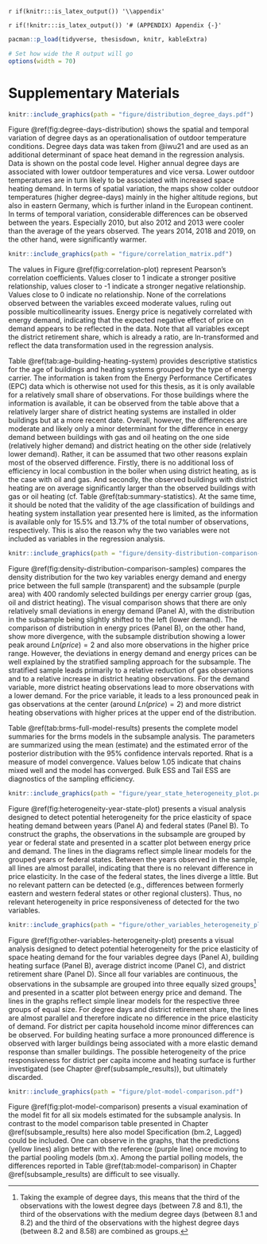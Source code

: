 <!--
Appendix
-->

`r if(knitr:::is_latex_output()) '\\appendix'`

`r if(!knitr:::is_latex_output()) '# (APPENDIX) Appendix {-}'` 

```r
pacman::p_load(tidyverse, thesisdown, knitr, kableExtra)

# Set how wide the R output will go
options(width = 70)
```

# Supplementary Materials

\singlespacing
\newpage

```r
knitr::include_graphics(path = "figure/distribution_degree_days.pdf")
```

\noindent
Figure \@ref(fig:degree-days-distribution) shows the spatial and temporal variation of degree days as an operationalisation of outdoor temperature conditions. Degree days data was taken from @iwu21 and are used as an additional determinant of space heat demand in the regression analysis. Data is shown on the postal code level. Higher annual degree days are associated with lower outdoor temperatures and vice versa. Lower outdoor temperatures are in turn likely to be associated with increased space heating demand. In terms of spatial variation, the maps show colder outdoor temperatures (higher degree-days) mainly in the higher altitude regions, but also in eastern Germany, which is further inland in the European continent. In terms of temporal variation, considerable differences can be observed between the years. Especially 2010, but also 2012 and 2013 were cooler than the average of the years observed. The years 2014, 2018 and 2019, on the other hand, were significantly warmer.

\newpage

```r
knitr::include_graphics(path = "figure/correlation_matrix.pdf")
```
\noindent
The values in Figure \@ref(fig:correlation-plot) represent Pearson's correlation coefficients. Values closer to 1 indicate a stronger positive relationship, values closer to -1 indicate a stronger negative relationship. Values close to 0 indicate no relationship. None of the correlations observed between the variables exceed moderate values, ruling out possible multicollinearity issues. Energy price is negatively correlated with energy demand, indicating that the expected negative effect of price on demand appears to be reflected in the data. Note that all variables except the district retirement share, which is already a ratio, are ln-transformed and reflect the data transformation used in the regression analysis.

\newpage


\begin{table}[]
\centering
\caption{Descriptive statistics for age of buildings and heating systems}
\label{tab:age-building-heating-system}
\resizebox{\textwidth}{!}{%
\begin{tabular}{@{}lllll@{}}
\toprule
Variable &
  \begin{tabular}[c]{@{}l@{}}Overall\\ N = 2,718,246\end{tabular} &
  \begin{tabular}[c]{@{}l@{}}Gas\\ N = 1,647,563\end{tabular} &
  \begin{tabular}[c]{@{}l@{}}Oil\\ N = 802,451\end{tabular} &
  \begin{tabular}[c]{@{}l@{}}District heating\\ N = 268,232\end{tabular} \\ \midrule
                                      &                    &                 &               &               \\
{\ul Building construction year}      &                    &                 &               &               \\
Until 1918                            & 34,536 (9.5\%)     & 22,004 (10.0\%) & 6,622 (6.1\%) & 5,910 (17\%)  \\
1919-1948                             & 22,652 (6.2\%)     & 14,494 (6.6\%)  & 4,742 (4.3\%) & 3,416 (9.7\%) \\
1949-1978                             & 121,949 (33\%)     & 68,253 (31\%)   & 42,973 (39\%) & 10,723 (30\%) \\
1979-1995                             & 126,299 (35\%)     & 76,869 (35\%)   & 40,072 (37\%) & 9,358 (26\%)  \\
1996-2009                             & 58,582 (16\%)      & 38,409 (17\%)   & 14,411 (13\%) & 5,762 (16\%)  \\
After 2010                            & 1,172 (0.3\%)      & 738 (0.3\%)     & 288 (0.3\%)   & 146 (0.4\%)   \\
(Missing)                             & 2,353,056          & 1,426,796       & 693,343       & 232,917       \\
                                      &                    &                 &               &               \\
\multicolumn{2}{l}{{\ul Heating system installation year}} &                 &               &               \\
Until 1978                            & 11,486 (3.5\%)     & 6,360 (3.2\%)   & 4,296 (4.5\%) & 830 (2.6\%)   \\
1979-1995                             & 118,401 (36\%)     & 71,848 (36\%)   & 36,359 (38\%) & 10,194 (32\%) \\
1996-2009                             & 151,172 (46\%)     & 93,734 (47\%)   & 41,161 (43\%) & 16,277 (51\%) \\
After 2010                            & 46,556 (14\%)      & 27,564 (14\%)   & 14,532 (15\%) & 4,460 (14\%)  \\
(Missing)                             & 2,390,631          & 1,448,057       & 706,103       & 236,471       \\
                                      &                    &                 &               &               \\ \midrule
\textit{Note: n (\%)}                 &                    &                 &               &               \\ \bottomrule
\end{tabular}%
}
\end{table}

\noindent
Table \@ref(tab:age-building-heating-system) provides descriptive statistics for the age of buildings and heating systems grouped by the type of energy carrier. The information is taken from the Energy Performance Certificates (EPC) data which is otherwise not used for this thesis, as it is only available for a relatively small share of observations. For those buildings where the information is available, it can be observed from the table above that a relatively larger share of district heating systems are installed in older buildings but at a more recent date. Overall, however, the differences are moderate and likely only a minor determinant for the difference in energy demand between buildings with gas and oil heating on the one side (relatively higher demand) and district heating on the other side (relatively lower demand). Rather, it can be assumed that two other reasons explain most of the observed difference. Firstly, there is no additional loss of efficiency in local combustion in the boiler when using district heating, as is the case with oil and gas. And secondly, the observed buildings with district heating are on average significantly larger than the observed buildings with gas or oil heating (cf. Table \@ref(tab:summary-statistics). At the same time, it should be noted that the validity of the age classification of buildings and heating system installation year presented here is limited, as the information is available only for 15.5% and 13.7% of the total number of observations, respectively. This is also the reason why the two variables were not included as variables in the regression analysis.

\newpage


```r
knitr::include_graphics(path = "figure/density-distribution-comparison-samples.pdf")
```

\noindent
Figure \@ref(fig:density-distribution-comparison-samples) compares the density distribution for the two key variables energy demand and energy price between the full sample (transparent) and the subsample (purple area) with 400 randomly selected buildings per energy carrier group (gas, oil and district heating). The visual comparison shows that there are only relatively small deviations in energy demand (Panel A), with the distribution in the subsample being slightly shifted to the left (lower demand). The comparison of distribution in energy prices (Panel B), on the other hand, show more divergence, with the subsample distribution showing a lower peak around $Ln(price) = 2$ and also more observations in the higher price range. However, the deviations in energy demand and energy prices can be well explained by the stratified sampling approach for the subsample. The stratified sample leads primarily to a relative reduction of gas observations and to a relative increase in district heating observations. For the demand variable, more district heating observations lead to more observations with a lower demand. For the price variable, it leads to a less pronounced peak in gas observations at the center (around $Ln(price) = 2$) and more district heating observations with higher prices at the upper end of the distribution.

\newpage

\tiny

\begin{longtable}[c]{lrrrrrrr}
\caption{Complete model summaries for Specifications in subsample analysis}
\label{tab:brms-full-model-results}\\
\cline{2-8}
 & \multicolumn{1}{c}{\textbf{Estimate}} & \multicolumn{1}{c}{\textbf{Est.Error}} & \multicolumn{1}{c}{\textbf{l-95\% CI}} & \multicolumn{1}{c}{\textbf{u-95\% CI}} & \multicolumn{1}{c}{\textbf{Rhat}} & \multicolumn{1}{c}{\textbf{Bulk ESS}} & \multicolumn{1}{c}{\textbf{Tail ESS}} \\ \cline{2-8} 
\endfirsthead
%
\endhead
%
\hline
\endfoot
%
\endlastfoot
%
 &  &  &  &  &  &  &  \\ \hline
\textbf{B.1} &  &  &  &  &  &  &  \\
{\ul \textit{Population-Level-Effects:}} &  &  &  &  &  &  &  \\
Intercept & 5.75 & 0.03 & 5.69 & 5.82 & 1.00 & 3240 & 2312 \\
ln(Price) & -0.56 & 0.01 & -0.59 & -0.53 & 1.00 & 3240 & 2432 \\ \hline
 &  &  &  &  &  &  &  \\ \hline
\textbf{B.2} &  &  &  &  &  &  &  \\
{\ul \textit{Population-Level-Effects:}} &  &  &  &  &  &  &  \\
Intercept & 4.93 & 0.49 & 3.94 & 5.89 & 1.00 & 3423 & 2799 \\
ln(Price) & -0.41 & 0.02 & -0.45 & -0.38 & 1.00 & 2740 & 2644 \\
ln(Degree.days) & 0.57 & 0.04 & 0.50 & 0.65 & 1.00 & 4404 & 2986 \\
ln(Heating.surface) & -0.15 & 0.01 & -0.16 & -0.14 & 1.00 & 3662 & 3067 \\
Carrier.group.oil & 0.04 & 0.01 & 0.02 & 0.06 & 1.00 & 3633 & 2650 \\
Carrier.group.district.heating & -0.06 & 0.01 & -0.09 & -0.03 & 1.00 & 2588 & 2890 \\
ln(District.income) & -0.35 & 0.03 & -0.41 & -0.29 & 1.00 & 4126 & 2746 \\
ln(Pop.density) & 0.05 & 0.00 & 0.04 & 0.05 & 1.00 & 3955 & 3125 \\
District.retire & -0.05 & 0.17 & -0.37 & 0.28 & 1.00 & 4222 & 3258 \\ \hline
 &  &  &  &  &  &  &  \\ \hline
\textbf{BM.1} &  &  &  &  &  &  &  \\
{\ul \textit{Population-Level-Effects:}} &  &  &  &  &  &  &  \\
Intercept & 5.31 & 0.04 & 5.23 & 5.39 & 1.00 & 1141 & 1800 \\
ln(Price) & -0.33 & 0.02 & -0.36 & -0.30 & 1.00 & 1565 & 1970 \\
 &  &  &  &  &  &  &  \\
{\ul \textit{Group-Level-Effects:}} &  &  &  &  &  &  &  \\
$\sim$id (Number of levels: 1200) &  &  &  &  &  &  &  \\
sd(Intercept) & 0.36 & 0.01 & 0.34 & 0.37 & 1.00 & 482 & 990 \\
 &  &  &  &  &  &  &  \\
$\sim$year (Number of levels: 13) &  &  &  &  &  &  &  \\
sd(Intercept) & 0.09 & 0.02 & 0.06 & 0.14 & 1.01 & 745 & 1844 \\ \hline
 &  &  &  &  &  &  &  \\ \hline
\textbf{BM.2} &  &  &  &  &  &  &  \\
{\ul \textit{Population-Level-Effects:}} &  &  &  &  &  &  &  \\
Intercept & 1.65 & 0.77 & 0.12 & 3.14 & 1.01 & 471 & 1247 \\
ln(Price) & -0.30 & 0.02 & -0.33 & -0.27 & 1.00 & 2318 & 2796 \\
ln(Degree.days) & 0.69 & 0.05 & 0.60 & 0.79 & 1.00 & 1378 & 1915 \\
Carrier.group.oil & 0.06 & 0.02 & 0.02 & 0.10 & 1.01 & 443 & 1067 \\
Carrier.group.district.heating & -0.12 & 0.02 & -0.16 & -0.08 & 1.02 & 401 & 930 \\
ln(District.income) & -0.20 & 0.06 & -0.32 & -0.08 & 1.01 & 364 & 934 \\
District.retire & -0.18 & 0.25 & -0.67 & 0.30 & 1.01 & 660 & 1176 \\
 &  &  &  &  &  &  &  \\
{\ul \textit{Group-Level-Effects:}} &  &  &  &  &  &  &  \\
$\sim$id (Number of levels: 1200) &  &  &  &  &  &  &  \\
sd(Intercept) & 0.35 & 0.01 & 0.34 & 0.37 & 1.01 & 461 & 855 \\
 &  &  &  &  &  &  &  \\
$\sim$year (Number of levels: 13) &  &  &  &  &  &  &  \\
sd(Intercept) & 0.03 & 0.01 & 0.02 & 0.05 & 1.00 & 1013 & 1516 \\ \hline
 &  &  &  &  &  &  &  \\ \hline
\textbf{BM.2 Lagged} &  &  &  &  &  &  &  \\
{\ul \textit{Population-Level-Effects:}} &  &  &  &  &  &  &  \\
Intercept & 0.88 & 0.92 & -0.97 & 2.70 & 1.01 & 532 & 975 \\
ln(Price, lagged t-1) & -0.16 & 0.02 & -0.20 & -0.12 & 1.00 & 2254 & 2452 \\
ln(Degree.days) & 0.72 & 0.06 & 0.60 & 0.83 & 1.01 & 1251 & 1975 \\
Carrier.group.oil & 0.04 & 0.02 & 0.00 & 0.09 & 1.01 & 364 & 617 \\
Carrier.group.district.heating & -0.20 & 0.02 & -0.25 & -0.16 & 1.00 & 460 & 903 \\
ln(District.income) & -0.17 & 0.07 & -0.31 & -0.03 & 1.01 & 455 & 963 \\
District.retire & -0.33 & 0.28 & -0.86 & 0.22 & 1.00 & 586 & 1219 \\
 &  &  &  &  &  &  &  \\
{\ul \textit{Group-Level-Effects:}} &  &  &  &  &  &  &  \\
$\sim$id (Number of levels: 1164) &  &  &  &  &  &  &  \\
sd(Intercept) & 0.36 & 0.01 & 0.34 & 0.37 & 1.00 & 506 & 866 \\
 &  &  &  &  &  &  &  \\
$\sim$year (Number of levels: 11) &  &  &  &  &  &  &  \\
sd(Intercept) & 0.03 & 0.01 & 0.02 & 0.05 & 1.00 & 1116 & 1753 \\ \hline
 &  &  &  &  &  &  &  \\ \hline
\textbf{BM.3} &  &  &  &  &  &  &  \\
{\ul \textit{Population-Level-Effects:}} &  &  &  &  &  &  &  \\
Intercept & 2.13 & 0.77 & 0.65 & 3.71 & 1.01 & 557 & 1248 \\
ln(Price) & -0.35 & 0.03 & -0.40 & -0.29 & 1.00 & 1309 & 2241 \\
ln(Degree.days) & 0.68 & 0.05 & 0.58 & 0.78 & 1.01 & 1106 & 1872 \\
Carrier.group.oil & -0.32 & 0.06 & -0.44 & -0.19 & 1.01 & 1175 & 2149 \\
Carrier.group.district.heating & 0.31 & 0.08 & 0.15 & 0.46 & 1.00 & 1139 & 1866 \\
ln(District.income) & -0.23 & 0.06 & -0.35 & -0.12 & 1.02 & 426 & 651 \\
District.retire & -0.18 & 0.27 & -0.71 & 0.34 & 1.01 & 370 & 924 \\
ln(Price):Carrier.group.oil & 0.19 & 0.03 & 0.13 & 0.26 & 1.00 & 1441 & 2276 \\
ln(Price):Carrier.group.district.heating & -0.18 & 0.04 & -0.25 & -0.11 & 1.00 & 1202 & 2009 \\
 &  &  &  &  &  &  &  \\
{\ul \textit{Group-Level-Effects:}} &  &  &  &  &  &  &  \\
$\sim$id (Number of levels: 1200) &  &  &  &  &  &  &  \\
sd(Intercept) & 0.35 & 0.01 & 0.33 & 0.36 & 1.01 & 386 & 687 \\
 &  &  &  &  &  &  &  \\
$\sim$year (Number of levels: 13) &  &  &  &  &  &  &  \\
sd(Intercept) & 0.03 & 0.01 & 0.01 & 0.04 & 1.00 & 912 & 1752 \\ \hline
\end{longtable}

\normalsize

\noindent
Table \@ref(tab:brms-full-model-results) presents the complete model summaries for the brms models in the subsample analysis. The parameters are summarized using the mean (estimate) and the estimated error of the posterior distribution with the 95% confidence intervals reported. Rhat is a measure of model convergence. Values below 1.05 indicate that chains mixed well and the model has converged. Bulk ESS and Tail ESS are diagnostics of the sampling efficiency.

\newpage

```r
knitr::include_graphics(path = "figure/year_state_heterogeneity_plot.pdf")
```

\noindent
Figure \@ref(fig:heterogeneity-year-state-plot) presents a visual analysis designed to detect potential heterogeneity for the price elasticity of space heating demand between years (Panel A) and federal states (Panel B). To construct the graphs, the observations in the subsample are grouped by year or federal state and presented in a scatter plot between energy price and demand. The lines in the diagrams reflect simple linear models for the grouped years or federal states. Between the years observed in the sample, all lines are almost parallel, indicating that there is no relevant difference in price elasticity. In the case of the federal states, the lines diverge a little. But no relevant pattern can be detected (e.g., differences between formerly eastern and western federal states or other regional clusters). Thus, no relevant heterogeneity in price responsiveness of detected for the two variables.

\newpage

```r
knitr::include_graphics(path = "figure/other_variables_heterogeneity_plot.pdf")
```

\noindent
Figure \@ref(fig:other-variables-heterogeneity-plot) presents a visual analysis designed to detect potential heterogeneity for the price elasticity of space heating demand for the four variables degree days (Panel A), building heating surface (Panel B), average district income (Panel C), and district retirement share (Panel D). Since all four variables are continuous, the observations in the subsample are grouped into three equally sized groups[^99] and presented in a scatter plot between energy price and demand. The lines in the graphs reflect simple linear models for the respective three groups of equal size. For degree days and district retirement share, the lines are almost parallel and therefore indicate no difference in the price elasticity of demand. For district per capita household income minor differences can be observed. For building heating surface a more pronounced difference is observed with larger buildings being associated with a more elastic demand response than smaller buildings. The possible heterogeneity of the price responsiveness for district per capita income and heating surface is further investigated (see Chapter \@ref(subsample_results)), but ultimately discarded.

[^99]: Taking the example of degree days, this means that the third of the observations with the lowest degree days (between 7.8 and 8.1), the third of the observations with the medium degree days (between 8.1 and 8.2) and the third of the observations with the highest degree days (between 8.2 and 8.58) are combined as groups.

\newpage

```r
knitr::include_graphics(path = "figure/plot-model-comparison.pdf")
```

\noindent
Figure \@ref(fig:plot-model-comparison) presents a visual examination of the model fit for all six models estimated for the subsample analysis. In contrast to the model comparison table presented in Chapter \@ref(subsample_results) here also model Specification (bm.2, Lagged) could be included. One can observe in the graphs, that the predictions (yellow lines) align better with the reference (purple line) once moving to the partial pooling models (bm.x). Among the partial polling models, the differences reported in Table \@ref(tab:model-comparison) in Chapter \@ref(subsample_results) are difficult to see visually. 

\newpage


